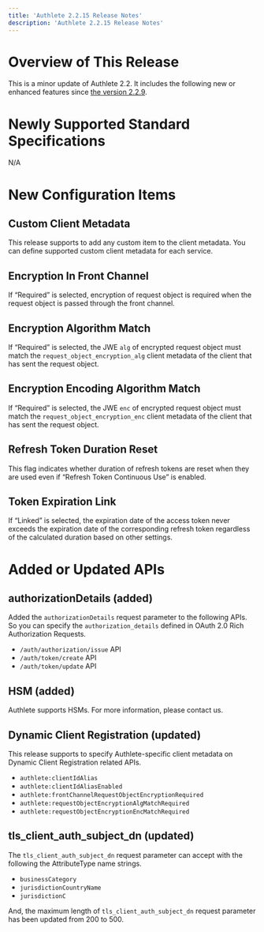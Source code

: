 ```yaml
---
title: 'Authlete 2.2.15 Release Notes'
description: 'Authlete 2.2.15 Release Notes'
---
```


# Overview of This Release

This is a minor update of Authlete 2.2. It includes the following new or enhanced features since [the version 2.2.9](../2.2.9).

# Newly Supported Standard Specifications

N/A

# New Configuration Items

## Custom Client Metadata

This release supports to add any custom item to the client metadata. You can define supported custom client metadata for each service.

## Encryption In Front Channel

If “Required” is selected, encryption of request object is required when the request object is passed through the front channel.

## Encryption Algorithm Match

If “Required” is selected, the JWE `alg` of encrypted request object must match the `request_object_encryption_alg` client metadata of the client that has sent the request object.

## Encryption Encoding Algorithm Match

If “Required” is selected, the JWE `enc` of encrypted request object must match the `request_object_encryption_enc` client metadata of the client that has sent the request object.

## Refresh Token Duration Reset

This flag indicates whether duration of refresh tokens are reset when they are used even if “Refresh Token Continuous Use” is enabled.

## Token Expiration Link

If “Linked” is selected, the expiration date of the access token never exceeds the expiration date of the corresponding refresh token regardless of the calculated duration based on other settings.

# Added or Updated APIs

## authorizationDetails (added)

Added the `authorizationDetails` request parameter to the following APIs. So you can specify the `authorization_details` defined in OAuth 2.0 Rich Authorization Requests.

- `/auth/authorization/issue` API
- `/auth/token/create` API
- `/auth/token/update` API

## HSM (added)

Authlete supports HSMs. For more information, please contact us.

## Dynamic Client Registration (updated)

This release supports to specify Authlete-specific client metadata on Dynamic Client Registration related APIs.

- `authlete:clientIdAlias`
- `authlete:clientIdAliasEnabled`
- `authlete:frontChannelRequestObjectEncryptionRequired`
- `authlete:requestObjectEncryptionAlgMatchRequired`
- `authlete:requestObjectEncryptionEncMatchRequired`

## tls_client_auth_subject_dn (updated)

The `tls_client_auth_subject_dn` request parameter can accept with the following the AttributeType name strings.

- `businessCategory`
- `jurisdictionCountryName`
- `jurisdictionC`

And, the maximum length of `tls_client_auth_subject_dn` request parameter has been updated from 200 to 500.
